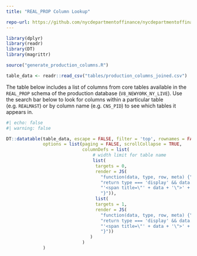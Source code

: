```yaml
---
title: "REAL_PROP Column Lookup"

repo-url: https://github.com/nycdepartmentoffinance/nycdepartmentoffinance.github.io
---
```


```r
library(dplyr)
library(readr)
library(DT)
library(magrittr)

source("generate_production_columns.R")

table_data <- readr::read_csv("tables/production_columns_joined.csv") 

```

The table below includes a list of columns from core tables available in the `REAL_PROP` schema of the production database (`V8_NEWYORK_NY_LIVE`). Use the search bar below to look for columns within a particular table (e.g. `REALMAST`) or by column name (e.g. `CNS_PID`) to see which tables it appears in.

```r
#| echo: false
#| warning: false

DT::datatable(table_data, escape = FALSE, filter = 'top', rownames = FALSE,
              options = list(paging = FALSE, scrollCollapse = TRUE,
                             columnDefs = list(
                                 # width limit for table name
                                 list(
                                  targets = 0,
                                  render = JS(
                                    "function(data, type, row, meta) {",
                                    "return type === 'display' && data.length > 15 ?",
                                    "'<span title=\"' + data + '\">' + data.substr(0, 15) + '...</span>' : data;",
                                    "}")),
                                  list(
                                  targets = 1,
                                  render = JS(
                                    "function(data, type, row, meta) {",
                                    "return type === 'display' && data.length > 20 ?",
                                    "'<span title=\"' + data + '\">' + data.substr(0, 20) + '...</span>' : data;",
                                    "}"))
                                )
                             )
              )
```
